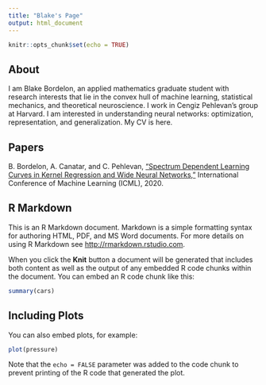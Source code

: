 ```yaml
---
title: "Blake's Page"
output: html_document
---
```


```r
knitr::opts_chunk$set(echo = TRUE)
```

## About

I am Blake Bordelon, an applied mathematics graduate student with research interests that lie in the convex hull of machine learning, statistical mechanics, and theoretical neuroscience. I work in Cengiz Pehlevan's group at Harvard. I am interested in understanding neural networks: optimization, representation, and generalization. My CV is here. 

## Papers

B. Bordelon, A. Canatar, and C. Pehlevan, [“Spectrum Dependent Learning Curves in Kernel Regression and Wide Neural Networks,”](https://arxiv.org/abs/2002.02561) International Conference of Machine Learning (ICML), 2020.



## R Markdown

This is an R Markdown document. Markdown is a simple formatting syntax for authoring HTML, PDF, and MS Word documents. For more details on using R Markdown see <http://rmarkdown.rstudio.com>.

When you click the **Knit** button a document will be generated that includes both content as well as the output of any embedded R code chunks within the document. You can embed an R code chunk like this:

```r
summary(cars)
```

## Including Plots

You can also embed plots, for example:

```r
plot(pressure)
```

Note that the `echo = FALSE` parameter was added to the code chunk to prevent printing of the R code that generated the plot.
